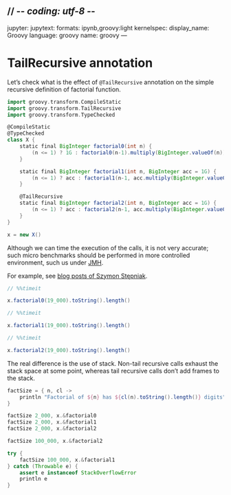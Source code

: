 // -*- coding: utf-8 -*-
---
jupyter:
  jupytext:
    formats: ipynb,groovy:light
  kernelspec:
    display_name: Groovy
    language: groovy
    name: groovy
---

# TailRecursive annotation

Let's check what is the effect of `@TailRecursive` annotation on the simple recursive definition of factorial function.

```groovy
import groovy.transform.CompileStatic
import groovy.transform.TailRecursive
import groovy.transform.TypeChecked

@CompileStatic
@TypeChecked
class X {
    static final BigInteger factorial0(int n) {
        (n <= 1) ? 1G : factorial0(n-1).multiply(BigInteger.valueOf(n))
    }

    static final BigInteger factorial1(int n, BigInteger acc = 1G) {
        (n <= 1) ? acc : factorial1(n-1, acc.multiply(BigInteger.valueOf(n)))
    }

    @TailRecursive
    static final BigInteger factorial2(int n, BigInteger acc = 1G) {
        (n <= 1) ? acc : factorial2(n-1, acc.multiply(BigInteger.valueOf(n)))
    }
}

x = new X()
```

Although we can time the execution of the calls, it is not very accurate; such micro benchmarks should be performed in more controlled environment, such us under [JMH](https://openjdk.java.net/projects/code-tools/jmh/).

For example, see [blog posts of Szymon Stępniak](https://e.printstacktrace.blog/tail-recursive-methods-in-groovy/).

```groovy
// %%timeit

x.factorial0(19_000).toString().length()
```

```groovy
// %%timeit

x.factorial1(19_000).toString().length()
```

```groovy
// %%timeit

x.factorial2(19_000).toString().length()
```

The real difference is the use of stack. Non-tail recursive calls exhaust the stack space at some point, whereas tail recursive calls don't add frames to the stack.

```groovy
factSize = { n, cl ->
    println "Factorial of ${n} has ${cl(n).toString().length()} digits"
}

factSize 2_000, x.&factorial0
factSize 2_000, x.&factorial1
factSize 2_000, x.&factorial2

factSize 100_000, x.&factorial2
```

```groovy
try {
    factSize 100_000, x.&factorial1
} catch (Throwable e) {
    assert e instanceof StackOverflowError
    println e
}
```
